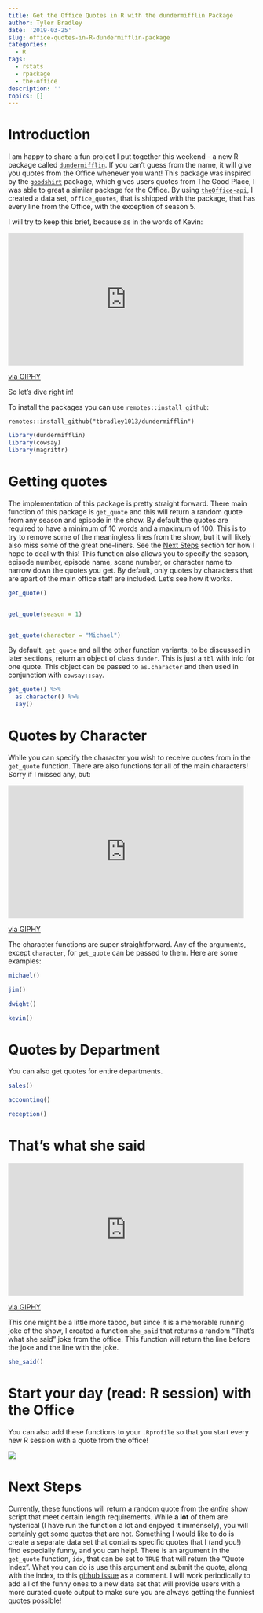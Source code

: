 ```yaml
---
title: Get the Office Quotes in R with the dundermifflin Package
author: Tyler Bradley
date: '2019-03-25'
slug: office-quotes-in-R-dundermifflin-package
categories:
  - R
tags:
  - rstats
  - rpackage
  - the-office
description: ''
topics: []
---
```


# Introduction

I am happy to share a fun project I put together this weekend - a new R package called [`dundermifflin`](https://github.com/tbradley1013/dundermifflin). If you can't guess from the name, it will give you quotes from the Office whenever you want! This package was inspired by the [`goodshirt`](https://github.com/adam-gruer/goodshirt) package, which gives users quotes from The Good Place, I was able to great a similar package for the Office. By using [`theOffice-api`](https://github.com/anGie44/theOffice-api), I created a data set, `office_quotes`, that is shipped with the package, that has every line from the Office, with the exception of season 5. 

I will try to keep this brief, because as in the words of Kevin:

<iframe src="https://giphy.com/embed/nxuSlWOH2Cx1K" width="480" height="270" frameBorder="0" class="giphy-embed" allowFullScreen></iframe><p><a href="https://giphy.com/gifs/the-office-nxuSlWOH2Cx1K">via GIPHY</a></p>


So let's dive right in!

To install the packages you can use `remotes::install_github`:

```
remotes::install_github("tbradley1013/dundermifflin")
```

```r
library(dundermifflin)
library(cowsay)
library(magrittr)
```


# Getting quotes

The implementation of this package is pretty straight forward. There main function of this package is `get_quote` and this will return a random quote from any season and episode in the show. By default the quotes are required to have a minimum of 10 words and a maximum of 100. This is to try to remove some of the meaningless lines from the show, but it will likely also miss some of the great one-liners. See the [Next Steps](#next-steps) section for how I hope to deal with this! This function also allows you to specify the season, episode number, episode name, scene number, or character name to narrow down the quotes you get. By default, only quotes by characters that are apart of the main office staff are included. Let's see how it works.

```r
get_quote()


get_quote(season = 1)


get_quote(character = "Michael")
```


By default, `get_quote` and all the other function variants, to be discussed in later sections, return an object of class `dunder`. This is just a `tbl` with info for one quote. This object can be passed to `as.character` and then used in conjunction with `cowsay::say`.

```r
get_quote() %>% 
  as.character() %>% 
  say()
```


# Quotes by Character

While you can specify the character you wish to receive quotes from in the `get_quote` function. There are also functions for all of the main characters! Sorry if I missed any, but:

<iframe src="https://giphy.com/embed/gQmyUokrbbSpy" width="480" height="270" frameBorder="0" class="giphy-embed" allowFullScreen></iframe><p><a href="https://giphy.com/gifs/the-office-sue-me-annoyed-gQmyUokrbbSpy">via GIPHY</a></p>


The character functions are super straightforward. Any of the arguments, except `character`, for `get_quote` can be passed to them. Here are some examples:

```r
michael()

jim()

dwight()

kevin()
```


# Quotes by Department

You can also get quotes for entire departments. 

```r
sales()

accounting()

reception()
```


# That's what she said

<iframe src="https://giphy.com/embed/5xtDarIX9MTLD1pMoXC" width="480" height="270" frameBorder="0" class="giphy-embed" allowFullScreen></iframe><p><a href="https://giphy.com/gifs/hero0fwar-the-office-michael-scott-thats-what-she-said-5xtDarIX9MTLD1pMoXC">via GIPHY</a></p>

This one might be a little more taboo, but since it is a memorable running joke of the show, I created a function `she_said` that returns a random "That's what she said" joke from the office. This function will return the line before the joke and the line with the
joke. 

```r
she_said()
```


# Start your day (read: R session) with the Office

You can also add these functions to your `.Rprofile` so that you start every new R session with a quote from the office!

![](/images/office-startup.png)


# Next Steps {#next-steps}

Currently, these functions will return a random quote from the *entire* show script that meet certain length requirements. While **a lot** of them are hysterical (I have run the function a lot and enjoyed it immensely), you will certainly get some quotes that are not.  Something I would like to do is create a separate data set that contains specific quotes that I (and you!) find especially funny, and you can help!. There is an argument in the `get_quote` function, `idx`, that can be set to `TRUE` that will return the "Quote Index". What you can do is use this argument and submit the quote, along with the index, to this [github issue](https://github.com/tbradley1013/dundermifflin/issues/1) as a comment. I will work periodically to add all of the funny ones to a new data set that will provide users with a more curated quote output to make sure you are always getting the funniest quotes possible! 




